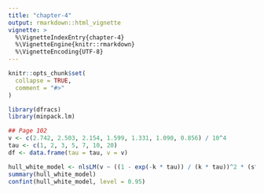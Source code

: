 ```yaml
---
title: "chapter-4"
output: rmarkdown::html_vignette
vignette: >
  %\VignetteIndexEntry{chapter-4}
  %\VignetteEngine{knitr::rmarkdown}
  %\VignetteEncoding{UTF-8}
---
```


```r
knitr::opts_chunk$set(
  collapse = TRUE,
  comment = "#>"
)
```

```r
library(dfracs)
library(minpack.lm)
```

```r
## Page 102
v <- c(2.742, 2.503, 2.154, 1.599, 1.331, 1.090, 0.856) / 10^4
tau <- c(1, 2, 3, 5, 7, 10, 20)
df <- data.frame(tau = tau, v = v)

hull_white_model <- nlsLM(v ~ ((1 - exp(-k * tau)) / (k * tau))^2 * (s^2 / (2 * k)), data = df, start = list(k = 0.1, s = 0.01))
summary(hull_white_model)
confint(hull_white_model, level = 0.95)
```

